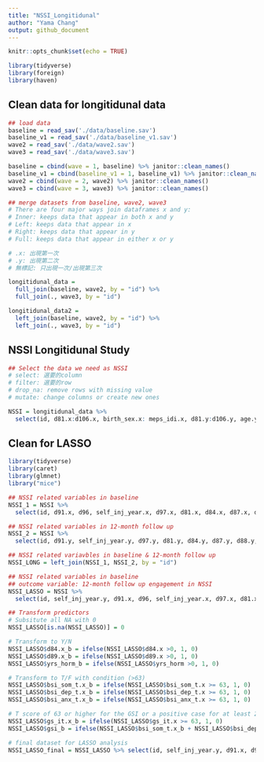 ```yaml
---
title: "NSSI_Longitidunal"
author: "Yama Chang"
output: github_document
---
```


```r
knitr::opts_chunk$set(echo = TRUE)

library(tidyverse)
library(foreign)
library(haven)
```

## Clean data for longitidunal data

```r
## load data
baseline = read_sav('./data/baseline.sav')
baseline_v1 = read_sav('./data/baseline_v1.sav')
wave2 = read_sav('./data/wave2.sav')
wave3 = read_sav('./data/wave3.sav')

baseline = cbind(wave = 1, baseline) %>% janitor::clean_names()
baseline_v1 = cbind(baseline_v1 = 1, baseline_v1) %>% janitor::clean_names()
wave2 = cbind(wave = 2, wave2) %>% janitor::clean_names()
wave3 = cbind(wave = 3, wave3) %>% janitor::clean_names()

## merge datasets from baseline, wave2, wave3
# There are four major ways join dataframes x and y:
# Inner: keeps data that appear in both x and y
# Left: keeps data that appear in x
# Right: keeps data that appear in y
# Full: keeps data that appear in either x or y

# .x: 出現第一次
# .y: 出現第二次
# 無標記: 只出現一次/出現第三次

longitidunal_data = 
  full_join(baseline, wave2, by = "id") %>% 
  full_join(., wave3, by = "id")

longitidunal_data2 = 
  left_join(baseline, wave2, by = "id") %>% 
  left_join(., wave3, by = "id")
```

## NSSI Longitidunal Study

```r
## Select the data we need as NSSI
# select: 選要的column
# filter: 選要的row
# drop_na: remove rows with missing value
# mutate: change columns or create new ones

NSSI = longitidunal_data %>% 
  select(id, d81.x:d106.x, birth_sex.x: meps_idi.x, d81.y:d106.y, age.y:cope14, if_ideation:d106z, age:meps_idi.y) 
```


## Clean for LASSO 

```r
library(tidyverse)
library(caret)
library(glmnet)
library("mice")

## NSSI related variables in baseline
NSSI_1 = NSSI %>% 
  select(id, d91.x, d96, self_inj_year.x, d97.x, d81.x, d84.x, d87.x, d88.x, d89.x, fs.x, es.x, tis.x, ti_spride.x, ti_sshame.x, ti_salien.x, ti_spass.x, gend_dysph.x, tcs.x, safety.x, cc.x, soc_sup.x, fam_sup.x, frd_sup.x, sp_sup.x, bsi_som_t.x, bsi_dep_t.x, bsi_anx_t.x, gs_it.x, yrs_horm, if_surg.x)

## NSSI related variables in 12-month follow up
NSSI_2 = NSSI %>% 
  select(id, d91.y, self_inj_year.y, d97.y, d81.y, d84.y, d87.y, d88.y, d89.y, fs.y, es.y, tis.y, ti_spride.y, ti_sshame.y, ti_salien.y, ti_spass.y, gend_dysph.y, tcs.y, safety.y, cc.y, soc_sup.y, fam_sup.y, frd_sup.y, sp_sup.y, bsi_som_t.y, bsi_dep_t.y, bsi_anx_t.y, gs_it.y, if_surg.y)

## NSSI related variavbles in baseline & 12-month follow up
NSSI_LONG = left_join(NSSI_1, NSSI_2, by = "id")

## NSSI related variables in baseline
## outcome variable: 12-month follow up engagement in NSSI
NSSI_LASSO = NSSI %>% 
  select(id, self_inj_year.y, d91.x, d96, self_inj_year.x, d97.x, d81.x, d84.x, d87.x, d88.x, d89.x, fs.x, es.x, tis.x, ti_spride.x, ti_sshame.x, ti_salien.x, ti_spass.x, gend_dysph.x, tcs.x, safety.x, cc.x, soc_sup.x, fam_sup.x, frd_sup.x, sp_sup.x, bsi_som_t.x, bsi_dep_t.x, bsi_anx_t.x, gs_it.x, yrs_horm, if_surg.x)

## Transform predictors
# Subsitute all NA with 0
NSSI_LASSO[is.na(NSSI_LASSO)] = 0

# Transform to Y/N
NSSI_LASSO$d84.x_b = ifelse(NSSI_LASSO$d84.x >0, 1, 0)
NSSI_LASSO$d89.x_b = ifelse(NSSI_LASSO$d89.x >0, 1, 0)
NSSI_LASSO$yrs_horm_b = ifelse(NSSI_LASSO$yrs_horm >0, 1, 0)

# Transform to T/F with condition (>63)
NSSI_LASSO$bsi_som_t.x_b = ifelse(NSSI_LASSO$bsi_som_t.x >= 63, 1, 0)
NSSI_LASSO$bsi_dep_t.x_b = ifelse(NSSI_LASSO$bsi_dep_t.x >= 63, 1, 0)
NSSI_LASSO$bsi_anx_t.x_b = ifelse(NSSI_LASSO$bsi_anx_t.x >= 63, 1, 0)

# T score of 63 or higher for the GSI or a positive case for at least 2 of the subscales indicated a positive case for the GSI
NSSI_LASSO$gs_it.x_b = ifelse(NSSI_LASSO$gs_it.x >= 63, 1, 0)
NSSI_LASSO$gsi_b = ifelse(NSSI_LASSO$bsi_som_t.x_b + NSSI_LASSO$bsi_dep_t.x_b + NSSI_LASSO$bsi_anx_t.x_b >=2 | NSSI_LASSO$gs_it.x_b == 1, 1, 0)

# final dataset for LASSO analysis
NSSI_LASSO_final = NSSI_LASSO %>% select(id, self_inj_year.y, d91.x, d96, self_inj_year.x, d97.x, d81.x, d84.x_b, d87.x, d88.x, d89.x_b, fs.x, es.x, tis.x, ti_spride.x, ti_sshame.x, ti_salien.x, ti_spass.x, gend_dysph.x, tcs.x, safety.x, cc.x, soc_sup.x, fam_sup.x, frd_sup.x, sp_sup.x, bsi_som_t.x_b, bsi_dep_t.x_b, bsi_anx_t.x_b, gsi_b, yrs_horm_b, if_surg.x)
```


